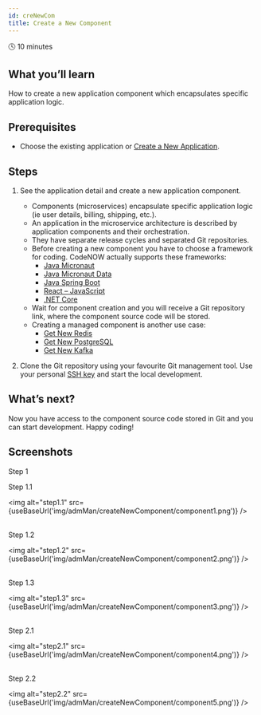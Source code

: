 ```yaml
---
id: creNewCom
title: Create a New Component
---
```



🕓 10 minutes

## What you’ll learn

How to create a new application component which encapsulates specific application logic.

## Prerequisites

- Choose the existing application or [Create a New Application](https://www.codenow.com/docs/administration-manuals/create-new-application/).

## Steps

1. See the application detail and create a new application component.
    - Components (microservices) encapsulate specific application logic (ie user details, billing, shipping, etc.).
    - An application in the microservice architecture is described by application components and their orchestration.
    - They have separate release cycles and separated Git repositories.
    - Before creating a new component you have to choose a framework for coding. CodeNOW actually supports these frameworks:
      - [Java Micronaut](https://micronaut.io/)
      - [Java Micronaut Data](https://github.com/micronaut-projects/micronaut-data#micronaut-data)
      - [Java Spring Boot](https://spring.io/projects/spring-boot) 
      - [React – JavaScript](https://reactjs.org/)
      - [.NET Core](https://docs.microsoft.com/en-us/dotnet/core/introduction) 
    - Wait for component creation and you will receive a Git repository link, where the component source code will be stored. 
    - Creating a managed component is another use case:
      - [Get New Redis](https://www.codenow.com/docs/managed-components-administration/get-new-redis/) 
      - [Get New PostgreSQL](https://www.codenow.com/docs/managed-components-administration/get-new-postgresql/)
      - [Get New Kafka](https://www.codenow.com/docs/managed-components-administration/get-new-apache-kafka/)   


2. Clone the Git repository using your favourite Git management tool. Use your personal [SSH key](https://www.codenow.com/docs/users-administration/ssh-settings/) and start the local development.

## What’s next?

Now you have access to the component source code stored in Git and you can start development. Happy coding!

## Screenshots

Step 1

Step 1.1

<img alt="step1.1" src={useBaseUrl('img/admMan/createNewComponent/component1.png')} />
<br/><br/>

Step 1.2

<img alt="step1.2" src={useBaseUrl('img/admMan/createNewComponent/component2.png')} />
<br/><br/>

Step 1.3

<img alt="step1.3" src={useBaseUrl('img/admMan/createNewComponent/component3.png')} />
<br/><br/>

Step 2.1

<img alt="step2.1" src={useBaseUrl('img/admMan/createNewComponent/component4.png')} />
<br/><br/>

Step 2.2

<img alt="step2.2" src={useBaseUrl('img/admMan/createNewComponent/component5.png')} />
<br/><br/>